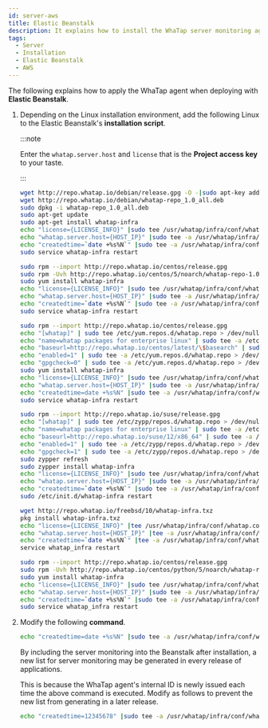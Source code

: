 ```yaml
---
id: server-aws
title: Elastic Beanstalk
description: It explains how to install the WhaTap server monitoring agent in the elastic beanstalk environment.
tags:
  - Server
  - Installation
  - Elastic Beanstalk
  - AWS
---
```



The following explains how to apply the WhaTap agent when deploying with **Elastic Beanstalk**.

1.  Depending on the Linux installation environment, add the following Linux to the Elastic Beanstalk's **installation script**.

    :::note

    Enter the `whatap.server.host` and `license` that is the **Project access key** to your taste.

    :::

    <Tabs>
    <TabItem value="du" label="Debian / Ubuntu" default>

    ```bash
    wget http://repo.whatap.io/debian/release.gpg -O -|sudo apt-key add -
    wget http://repo.whatap.io/debian/whatap-repo_1.0_all.deb
    sudo dpkg -i whatap-repo_1.0_all.deb
    sudo apt-get update
    sudo apt-get install whatap-infra
    echo "license={LICENSE_INFO}" |sudo tee /usr/whatap/infra/conf/whatap.conf
    echo "whatap.server.host={HOST_IP}" |sudo tee -a /usr/whatap/infra/conf/whatap.conf
    echo "createdtime=`date +%s%N`" |sudo tee -a /usr/whatap/infra/conf/whatap.conf
    sudo service whatap-infra restart
    ```

    </TabItem>
    <TabItem value="co" label="CentOS">

    ```bash
    sudo rpm --import http://repo.whatap.io/centos/release.gpg
    sudo rpm -Uvh http://repo.whatap.io/centos/5/noarch/whatap-repo-1.0-1.noarch.rpm
    sudo yum install whatap-infra
    echo "license={LICENSE_INFO}" |sudo tee /usr/whatap/infra/conf/whatap.conf
    echo "whatap.server.host={HOST_IP}" |sudo tee -a /usr/whatap/infra/conf/whatap.conf
    echo "createdtime=`date +%s%N`" |sudo tee -a /usr/whatap/infra/conf/whatap.conf
    sudo service whatap-infra restart
    ```

    </TabItem>
    <TabItem value="al" label="Amazon Linux">

    ```bash
    sudo rpm --import http://repo.whatap.io/centos/release.gpg
    echo "[whatap]" | sudo tee /etc/yum.repos.d/whatap.repo > /dev/null
    echo "name=whatap packages for enterprise linux" | sudo tee -a /etc/yum.repos.d/whatap.repo > /dev/null
    echo "baseurl=http://repo.whatap.io/centos/latest/\$basearch" | sudo tee -a /etc/yum.repos.d/whatap.repo > /dev/null
    echo "enabled=1" | sudo tee -a /etc/yum.repos.d/whatap.repo > /dev/null
    echo "gpgcheck=0" | sudo tee -a /etc/yum.repos.d/whatap.repo > /dev/null
    sudo yum install whatap-infra
    echo "license={LICENSE_INFO}" |sudo tee /usr/whatap/infra/conf/whatap.conf
    echo "whatap.server.host={HOST_IP}" |sudo tee -a /usr/whatap/infra/conf/whatap.conf
    echo "createdtime=date +%s%N" |sudo tee -a /usr/whatap/infra/conf/whatap.conf
    sudo service whatap-infra restart
    ```

    </TabItem>
    </Tabs>
    <Tabs>
    <TabItem value="suse" label="SUSE">

    ```bash
    sudo rpm --import http://repo.whatap.io/suse/release.gpg
    echo "[whatap]" | sudo tee /etc/zypp/repos.d/whatap.repo > /dev/null
    echo "name=whatap packages for enterprise linux" | sudo tee -a /etc/zypp/repos.d/whatap.repo > /dev/null
    echo "baseurl=http://repo.whatap.io/suse/12/x86_64" | sudo tee -a /etc/zypp/repos.d/whatap.repo > /dev/null
    echo "enabled=1" | sudo tee -a /etc/zypp/repos.d/whatap.repo > /dev/null
    echo "gpgcheck=1" | sudo tee -a /etc/zypp/repos.d/whatap.repo > /dev/null
    sudo zypper refresh
    sudo zypper install whatap-infra
    echo "license={LICENSE_INFO}" |sudo tee /usr/whatap/infra/conf/whatap.conf
    echo "whatap.server.host={HOST_IP}" |sudo tee -a /usr/whatap/infra/conf/whatap.conf
    echo "createdtime=`date +%s%N`" |sudo tee -a /usr/whatap/infra/conf/whatap.conf
    sudo /etc/init.d/whatap-infra restart
    ```

    </TabItem>
    <TabItem value="fb" label="FreeBSD">

    ```bash
    wget http://repo.whatap.io/freebsd/10/whatap-infra.txz
    pkg install whatap-infra.txz
    echo "license={LICENSE_INFO}" |tee /usr/whatap/infra/conf/whatap.conf
    echo "whatap.server.host={HOST_IP}" |tee -a /usr/whatap/infra/conf/whatap.conf
    echo "createdtime=`date +%s%N`" |tee -a /usr/whatap/infra/conf/whatap.conf
    service whatap_infra restart
    ```

    </TabItem>
    <TabItem value="xs" label="XenServer">

    ```bash
    sudo rpm --import http://repo.whatap.io/centos/release.gpg
    sudo rpm -Uvh http://repo.whatap.io/centos/python/5/noarch/whatap-repo-1.0-1.noarch.rpm
    sudo yum install whatap-infra
    echo "license={LICENSE_INFO}" |sudo tee /usr/whatap/infra/conf/whatap.conf
    echo "whatap.server.host={HOST_IP}" |sudo tee -a /usr/whatap/infra/conf/whatap.conf
    echo "createdtime=`date +%s%N`" |sudo tee -a /usr/whatap/infra/conf/whatap.conf
    sudo service whatap_infra restart
    ```

    </TabItem>
    </Tabs>

2.  Modify the following **command**.

    ```bash
    echo "createdtime=date +%s%N" |sudo tee -a /usr/whatap/infra/conf/whatap.conf
    ```

    By including the server monitoring into the Beanstalk after installation, a new list for server monitoring may be generated in every release of applications. 

    This is because the WhaTap agent's internal ID is newly issued each time the above command is executed. Modify as follows to prevent the new list from generating in a later release.

    ```bash
    echo "createdtime=12345678" |sudo tee -a /usr/whatap/infra/conf/whatap.conf
    ```
